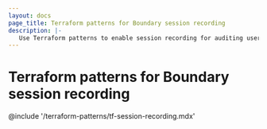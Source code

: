 ```yaml
---
layout: docs
page_title: Terraform patterns for Boundary session recording
description: |-
   Use Terraform patterns to enable session recording for auditing user sessions in Boundary. Learn how to configure prerequisite storage policies and buckets.
---
```


# Terraform patterns for Boundary session recording

@include '/terraform-patterns/tf-session-recording.mdx'